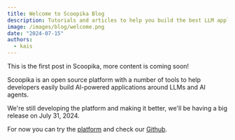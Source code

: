 ```yaml
---
title: Welcome to Scoopika Blog
description: Tutorials and articles to help you build the best LLM applications
image: /images/blog/welcome.png
date: "2024-07-15"
authors:
  - kais
---
```


<Callout>
  This is the first post in Scoopika, more content is coming soon!
</Callout>

Scoopika is an open source platform with a number of tools to help developers easily build AI-powered applications around LLMs and AI agents.

We're still developing the platform and making it better, we'll be having a big release on July 31, 2024.

For now you can try the [platform](https://scoopika.com) and check our [Github](https://github.com/scoopika).